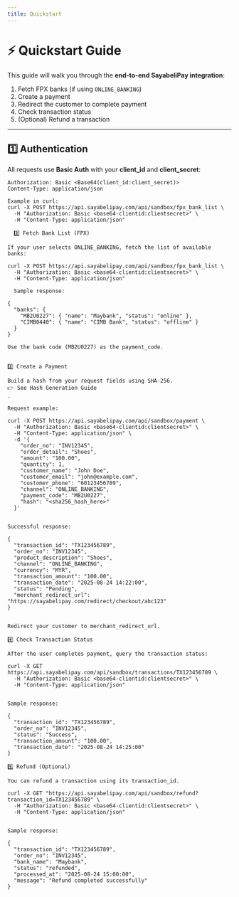 ```yaml
---
title: Quickstart
---
```


# ⚡ Quickstart Guide

This guide will walk you through the **end-to-end SayabeliPay integration**:

1. Fetch FPX banks (if using `ONLINE_BANKING`)  
2. Create a payment  
3. Redirect the customer to complete payment  
4. Check transaction status  
5. (Optional) Refund a transaction  

---

## 1️⃣ Authentication

All requests use **Basic Auth** with your **client_id** and **client_secret**:

```http
Authorization: Basic <Base64(client_id:client_secret)>
Content-Type: application/json

Example in curl:
curl -X POST https://api.sayabelipay.com/api/sandbox/fpx_bank_list \
  -H "Authorization: Basic <base64-clientid:clientsecret>" \
  -H "Content-Type: application/json"

  2️⃣ Fetch Bank List (FPX)

If your user selects ONLINE_BANKING, fetch the list of available banks:

curl -X POST https://api.sayabelipay.com/api/sandbox/fpx_bank_list \
  -H "Authorization: Basic <base64-clientid:clientsecret>" \
  -H "Content-Type: application/json"

  Sample response:

{
  "banks": {
    "MB2U0227": { "name": "Maybank", "status": "online" },
    "CIMB0440": { "name": "CIMB Bank", "status": "offline" }
  }
}

Use the bank code (MB2U0227) as the payment_code.


3️⃣ Create a Payment

Build a hash from your request fields using SHA-256.
👉 See Hash Generation Guide
.

Request example:

curl -X POST https://api.sayabelipay.com/api/sandbox/payment \
  -H "Authorization: Basic <base64-clientid:clientsecret>" \
  -H "Content-Type: application/json" \
  -d '{
    "order_no": "INV12345",
    "order_detail": "Shoes",
    "amount": "100.00",
    "quantity": 1,
    "customer_name": "John Doe",
    "customer_email": "john@example.com",
    "customer_phone": "60123456789",
    "channel": "ONLINE_BANKING",
    "payment_code": "MB2U0227",
    "hash": "<sha256_hash_here>"
  }'


Successful response:

{
  "transaction_id": "TX123456789",
  "order_no": "INV12345",
  "product_description": "Shoes",
  "channel": "ONLINE_BANKING",
  "currency": "MYR",
  "transaction_amount": "100.00",
  "transaction_date": "2025-08-24 14:22:00",
  "status": "Pending",
  "merchant_redirect_url": "https://sayabelipay.com/redirect/checkout/abc123"
}


Redirect your customer to merchant_redirect_url.

4️⃣ Check Transaction Status

After the user completes payment, query the transaction status:

curl -X GET https://api.sayabelipay.com/api/sandbox/transactions/TX123456789 \
  -H "Authorization: Basic <base64-clientid:clientsecret>" \
  -H "Content-Type: application/json"


Sample response:

{
  "transaction_id": "TX123456789",
  "order_no": "INV12345",
  "status": "Success",
  "transaction_amount": "100.00",
  "transaction_date": "2025-08-24 14:25:00"
}

5️⃣ Refund (Optional)

You can refund a transaction using its transaction_id.

curl -X GET "https://api.sayabelipay.com/api/sandbox/refund?transaction_id=TX123456789" \
  -H "Authorization: Basic <base64-clientid:clientsecret>" \
  -H "Content-Type: application/json"


Sample response:

{
  "transaction_id": "TX123456789",
  "order_no": "INV12345",
  "bank_name": "Maybank",
  "status": "refunded",
  "processed_at": "2025-08-24 15:00:00",
  "message": "Refund completed successfully"
}
